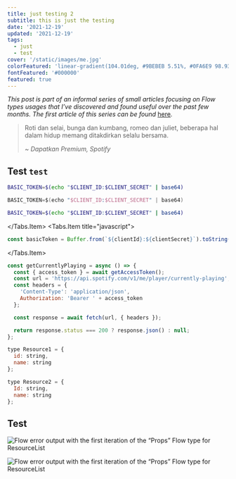 ```yaml
---
title: just testing 2
subtitle: this is just the testing
date: '2021-12-19'
updated: '2021-12-19'
tags:
  - just
  - test
cover: '/static/images/me.jpg'
colorFeatured: 'linear-gradient(104.01deg, #9BEBEB 5.51%, #0FA6E9 98.93%)'
fontFeatured: '#000000'
featured: true
---
```


_This post is part of an informal series of small articles focusing on Flow types usages that I’ve discovered and found useful over the past few months. The first article of this series can be found_ [here](https://medium.com/@aksarlaode/how-to-efficiently-type-your-styled-components-with-flow-f43930a0dd2b)_._

> Roti dan selai, bunga dan kumbang, romeo dan juliet, beberapa hal dalam hidup memang ditakdirkan selalu bersama.
>
> <cite>~ Dapatkan Premium, Spotify</cite>

## Test `test`


```bash {1}
BASIC_TOKEN=$(echo "$CLIENT_ID:$CLIENT_SECRET" | base64)
```

```swift
BASIC_TOKEN=$(echo "$CLIENT_ID:$CLIENT_SECRET" | base64)
```

<Tabs>
  <Tabs.Item title="shell">

```bash {1}
BASIC_TOKEN=$(echo "$CLIENT_ID:$CLIENT_SECRET" | base64)
```

  </Tabs.Item>
  <Tabs.Item title="javascript">

```js {1}
const basicToken = Buffer.from(`${clientId}:${clientSecret}`).toString('base64')
```

  </Tabs.Item>
</Tabs>

```jsx {1, 3-4} showLineNumbers
const getCurrentlyPlaying = async () => {
  const { access_token } = await getAccessToken();
  const url = 'https://api.spotify.com/v1/me/player/currently-playing';
  const headers = {
    'Content-Type': 'application/json',
    Authorization: 'Bearer ' + access_token
  };

  const response = await fetch(url, { headers });

  return response.status === 200 ? response.json() : null;
};
```

```javascript title=Example resource Flow types
type Resource1 = {
  id: string,
  name: string
};

type Resource2 = {
  Id: string,
  name: string
};
```

## Test

![Flow error output with the first iteration of the “Props” Flow type for ResourceList](/static/images/blogs/1__K4q47RYFJGlAz0nkpY32hw.png)

<Image
  src="/static/images/blogs/1__K4q47RYFJGlAz0nkpY32hw.png"
  alt="Flow error output with the first iteration of the “Props” Flow type for ResourceList"
  width={700}
  height={448}
/>